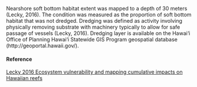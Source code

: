 Nearshore soft bottom habitat extent was mapped to a depth of 30 meters (Lecky, 2016). The condition was measured as the proportion of soft bottom habitat that was not dredged. Dredging was defined as activity involving physically removing substrate with machinery typically to allow for safe passage of vessels (Lecky, 2016). Dredging layer is available on the Hawai‘i Office of Planning Hawai‘i Statewide GIS Program geospatial database (http://geoportal.hawaii.gov/).

#### Reference

[Lecky 2016 Ecosystem vulnerability and mapping cumulative impacts on Hawaiian reefs](NA)